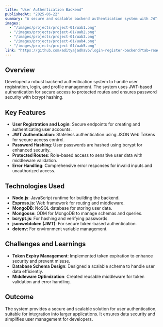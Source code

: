 ```yaml
---
title: "User Authentication Backend"
publishedAt: "2025-06-22"
summary: "A secure and scalable backend authentication system with JWT-based authentication, built using Node.js, Express, and MongoDB."
images:
  - "/images/projects/project-01/uab1.png"
  - "/images/projects/project-01/uab2.png"
  - "/images/projects/project-01/uab3.png"
  - "/images/projects/project-01/uab4.png"
  - "/images/projects/project-01/uab5.png"
link: "https://github.com/adityajadhav6/login-register-backend?tab=readme-ov-file#backend-authentication-system"
---
```


## Overview

Developed a robust backend authentication system to handle user registration, login, and profile management. The system uses JWT-based authentication for secure access to protected routes and ensures password security with bcrypt hashing.

## Key Features

- **User Registration and Login**: Secure endpoints for creating and authenticating user accounts.
- **JWT Authentication**: Stateless authentication using JSON Web Tokens for secure access control.
- **Password Hashing**: User passwords are hashed using bcrypt for enhanced security.
- **Protected Routes**: Role-based access to sensitive user data with middleware validation.
- **Error Handling**: Comprehensive error responses for invalid inputs and unauthorized access.

## Technologies Used

- **Node.js**: JavaScript runtime for building the backend.
- **Express.js**: Web framework for routing and middleware.
- **MongoDB**: NoSQL database for storing user data.
- **Mongoose**: ODM for MongoDB to manage schemas and queries.
- **bcrypt.js**: For hashing and verifying passwords.
- **jsonwebtoken (JWT)**: For secure token-based authentication.
- **dotenv**: For environment variable management.

## Challenges and Learnings

- **Token Expiry Management**: Implemented token expiration to enhance security and prevent misuse.
- **Database Schema Design**: Designed a scalable schema to handle user data efficiently.
- **Middleware Optimization**: Created reusable middleware for token validation and error handling.

## Outcome

The system provides a secure and scalable solution for user authentication, suitable for integration into larger applications. It ensures data security and simplifies user management for developers.
